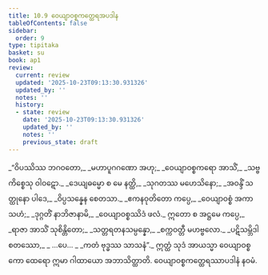 ```yaml
---
title: 10.9 ဝေယျာဝစ္စကတ္ထေရအပဒါန
tableOfContents: false
sidebar:
  order: 9
type: tipitaka
basket: su
book: ap1
review:
  current: review
  updated: '2025-10-23T09:13:30.931326'
  updated_by: ''
  notes: ''
  history:
  - state: review
    date: '2025-10-23T09:13:30.931326'
    updated_by: ''
    notes: ''
    previous_state: draft
---
```



<ReviewStatus review={frontmatter.review} showDetails={true} />

<HypothesisAnnotation frontmatter={frontmatter} />

<DynamicBreadcrumb />

<Division number="51" book="ap1" e="ch" v="20" p="152">

<Paragraph number="1831" type="verses" book="ap1">
_“ဝိပဿိဿ ဘဂဝတော,_  
_မဟာပူဂဂဏော အဟု;_  
_ဝေယျာဝစ္စကရော အာသိံ,_  
_သဗ္ဗကိစ္စေသု ဝါဝဋော._  

</Paragraph>

</Division>
<Division number="52" book="ap1" e="ch" v="20" p="152">

<Paragraph number="1832" type="verses" book="ap1">
_ဒေယျဓမ္မော စ မေ နတ္ထိ,_  
_သုဂတဿ မဟေသိနော;_  
_အဝန္ဒိံ သတ္ထုနော ပါဒေ,_  
_ဝိပ္ပသန္နေန စေတသာ._  

</Paragraph>

</Division>
<Division number="53" book="ap1" e="ch" v="20" p="152">

<Paragraph number="1833" type="verses" book="ap1">
_ဧကနဝုတိတော ကပ္ပေ,_  
_ဝေယျာဝစ္စံ အကာသဟံ;_  
_ဒုဂ္ဂတိံ နာဘိဇာနာမိ,_  
_ဝေယျာဝစ္စဿိဒံ ဖလံ._  

</Paragraph>

</Division>
<Division number="54" book="ap1" e="ch" v="20" p="152">

<Paragraph number="1834" type="verses" book="ap1">
ဣတော စ အဋ္ဌမေ ကပ္ပေ,_  
_ရာဇာ အာသိံ သုစိန္တိတော;_  
_သတ္တရတနသမ္ပန္နော,_  
_စက္ကဝတ္တီ မဟဗ္ဗလော._  

</Paragraph>

</Division>
<Division number="55" book="ap1" e="ch" v="20" p="152">

<Paragraph number="1835" type="verses" book="ap1">
_ပဋိသမ္ဘိဒါ စတဿော,_  
_ …ပေ… _  
_ကတံ ဗုဒ္ဓဿ သာသနံ”._  

</Paragraph>

<Paragraph number="1836" book="ap1">
ဣတ္ထံ သုဒံ အာယသ္မာ ဝေယျာဝစ္စကော ထေရော ဣမာ ဂါထာယော အဘာသိတ္ထာတိ.

</Paragraph>
</Division>

<Paragraph number="1837" type="center" book="ap1">
ဝေယျာဝစ္စကတ္ထေရဿာပဒါနံ နဝမံ.
</Paragraph>
